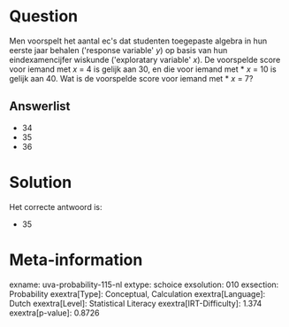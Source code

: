 Question
========

Men voorspelt het aantal ec\'s dat studenten toegepaste algebra in hun
eerste jaar behalen (\'response variable\' *y*) op basis van hun
eindexamencijfer wiskunde (\'exploratary variable\' *x*). De voorspelde
score voor iemand met *x* = 4 is gelijk aan 30, en die voor iemand met
* *x* = 10 is gelijk aan 40. Wat is de voorspelde score voor iemand met
* *x* = 7?

Answerlist
----------

* 34
* 35
* 36

Solution
========

Het correcte antwoord is: 

* 35

Meta-information
================
exname: uva-probability-115-nl
extype: schoice
exsolution: 010
exsection: Probability
exextra[Type]: Conceptual, Calculation
exextra[Language]: Dutch
exextra[Level]: Statistical Literacy
exextra[IRT-Difficulty]: 1.374
exextra[p-value]: 0.8726
